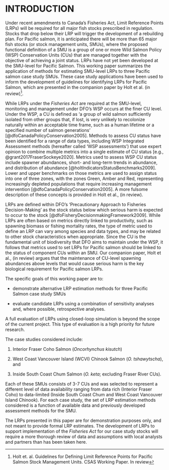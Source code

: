 # INTRODUCTION


Under recent amendments to Canada's Fisheries Act, Limit Reference Points (LRPs) will be required for all major fish stocks prescribed in regulation. Stocks that drop below their LRP will trigger the development of a rebuilding plan. For Pacific salmon, it is anticipated there will be more than 65 major fish stocks (or stock management units, SMUs), where the proposed functional definition of a SMU is a group of one or more Wild Salmon Policy (WSP) Conservation Units (CUs) that are managed together with the objective of achieving a joint status. LRPs have not yet been developed at the SMU-level for Pacific Salmon. This working paper summarizes the application of methods for estimating SMU-level LRPs to three Pacific salmon case study SMUs. These case study applications have been used to inform the development of guidelines for identifying LRPs for Pacific Salmon, which are presented in the companion paper by Holt et al. (in review)^[Holt et. al. Guidelines for Defining Limit Reference Points for Pacific Salmon Stock Management Units. CSAS Working Paper. In review].  

While LRPs under the *Fisheries Act* are required at the SMU-level, monitoring and management under DFO's WSP occurs at the finer CU level. Under the WSP, a CU is defined as ‘a group of wild salmon sufficiently isolated from other groups that, if lost, is very unlikely to recolonize naturally within an acceptable time frame, such as a human lifetime or a specified number of salmon generations’ [@dfoCanadaPolicyConservation2005].  Methods to assess CU status have been identified for a range of data types, including WSP Integrated Assessment methods (hereafter called 'WSP assessments') that use expert opinion to combine multiple metrics into a single estimate of CU status [e.g., @grant2017FraserSockeye2020]. Metrics used to assess WSP CU status include spawner abundances, short- and long-term trends in abundance, and distribution of abundance [@holtIndicatorsStatusBenchmarks2009]. Lower and upper benchmarks on those metrics are used to assign status into one of three zones, with the zones Green, Amber and Red, representing increasingly depleted populations that require increasing management intervention [@dfoCanadaPolicyConservation2005]. A more fulsome description of these concepts is provided in Holt et al., (in review).

LRPs are defined within DFO's 'Precautionary Approach to Fisheries Decision-Making' as the stock status below which serious harm is expected to occur to the stock [@dfoFisheryDecisionmakingFramework2009]. While LRPs are often based on metrics directly linked to productivity, such as spawning biomass or fishing mortality rates, the type of metric used to define an LRP can vary among species and data types, and may be related to other stock characteristics when appropriate. Since the CU is the fundamental unit of biodiversity that DFO aims to maintain under the WSP, it follows that metrics used to set LRPs for Pacific salmon should be linked to the status of component CUs within an SMU. Our companion paper, Holt et al., (in review) argues that the maintenance of CU-level spawning abundances above levels that would cause serious harm is the key biological requirement for Pacific salmon LRPs.

The specific goals of this working paper are to:

-	demonstrate alternative LRP estimation methods for three Pacific Salmon case study SMUs

-	evaluate candidate LRPs using a combination of sensitivity analyses and, where possible, retrospective analyses.


A full evaluation of LRPs using closed-loop simulation is beyond the scope of the current project. This type of evaluation is a high priority for future research. 

The case studies considered include:

1)	Interior Fraser Coho Salmon (*Oncorhynchus kisutch*)

2)	West Coast Vancouver Island (WCVI) Chinook Salmon (*O. tshawytscha*), and 

3)	Inside South Coast Chum Salmon (*O. keta*;  excluding Fraser River CUs). 

Each of these SMUs consists of 3-7 CUs and was selected to represent a different level of data availability ranging from data rich (Interior Fraser Coho) to data-limited (Inside South Coast Chum and West Coast Vancouver Island Chinook). For each case study, the set of LRP estimation methods considered is a function of available data and previously developed assessment methods for the SMU. 


The LRPs presented in this paper are for demonstration purposes only, and not meant to provide formal LRP estimates. The development of LRPs to support implementation of the *Fisheries Act* for our case study stocks will require a more thorough review of data and assumptions with local analysts and partners than has been taken here.  






<!--

Intro prior to re-working to address Sue's comments:

Under recent amendments to Canada's Fisheries Act, Limit Reference Points (LRPs) will be required for all major fish stocks prescribed in regulation. Stocks that drop below their LRP will trigger the development of a rebuilding plan. For Pacific salmon, it is anticipated there will be more than 65 major fish stocks (or stock management units, SMUs), where the proposed functional definition of a SMU is a group of one or more Wild Salmon Policy (WSP) Conservation Units (CUs) that are managed together with the objective of achieving a joint status. Under the WSP, a CU is defined as ‘a group of wild salmon sufficiently isolated from other groups that, if lost, is very unlikely to recolonize naturally within an acceptable time frame, such as a human lifetime or a specified number of salmon generations’ [@dfoCanadaPolicyConservation2005]. Thus, while LRPs under the Fisheries Act are required at the SMU-level, monitoring and management under DFO's WSP occurs at the finer CU level. Methods to assess CU status have been identified for a range of data types, including WSP Integrated Assessment methods (hereafter called 'WSP assessments') that use expert opinion to combine multiple metrics into a single estimate of CU status [e.g., @grant2017FraserSockeye2020]. Metrics used to assess WSP CU status include spawner abundances, short- and long-term trends in abundance, and distribution of abundance [@holtIndicatorsStatusBenchmarks2009]. Lower and upper benchmarks on those metrics are used to assign status into one of three zones, Green, Amber and Red, representing increasingly depleted populations that require increasing management intervention, respectively [@dfoCanadaPolicyConservation2005]. A more fulsome description of these concepts is provided in the companion paper,  *Guidelines for Defining Limit Reference Points for Pacific Salmon Stock Management Units* (Holt et al., in review)^[Holt et. al. Guidelines for Defining Limit Reference Points for Pacific Salmon Stock Management Units. CSAS Working Paper. In review]. At present, a key gap in our ability to develop LRPs under the Fisheries Act is that CU-level status assessments have not been aggregated to the SMU level.


LRPs are defined within DFO's 'Precautionary Approach to Fisheries Decision-Making' as the stock status below which serious harm is occurring to the stock [@dfoFisheryDecisionmakingFramework2009]. While LRPs are often based on metrics directly linked to productivity, such as spawning biomass or fishing mortality rates, the type of metric used to define an LRP can vary among species and data types, and may be related to other stock characteristics when appropriate. Since the CU is the fundamental unit of biodiversity that DFO aims to maintain under the WSP, it follows that metrics used to set LRPs for Pacific salmon should be linked to the status of component CUs within an SMU. Our companion paper, Holt et al., (in review) argues that the maintenance of CU-level spawning abundances above levels that would cause serious harm is the key biological requirement for Pacific salmon LRPs.  


The goals of this working paper are to demonstrate alternative LRP estimation methods for three case study SMUs, and then evaluate candidate LRPs using a combination of sensitivity analyses and, where possible, retrospective analyses. A full evaluation of LRPs, for example, using closed-loop simulations, is beyond the scope of the current project and is a high priority for future research. The case studies considered are Interior Fraser Coho Salmon (*Oncorhynchus kisutch*), West Coast Vancouver Island (WCVI) Chinook Salmon (*O. tshawytscha*), and Inside South Coast Chum Salmon (*O. keta*;  excluding Fraser River CUs). Each of these SMUs consists of 3-7 CUs and was selected to represent a different level of data availability ranging from data rich (Interior Fraser Coho) to data-limited (Inside South Coast Chum and West Coast Vancouver Island Chinook). Detailed guidelines for identifying LRPs for Pacific salmon SMUs informed by these three case study applications are available in the companion working paper (Holt et al., in review)<!--KH: footnote already cited; subscript needs to be added at a later point. For each case study, the set of LRP estimation methods considered is a function of available data and previously developed assessment methods for the SMU. The LRPs presented in this paper are illustrative and not meant to provide formal assessments, as they may require more thorough review of data and assumptions with local analysts and partners. 

-->
